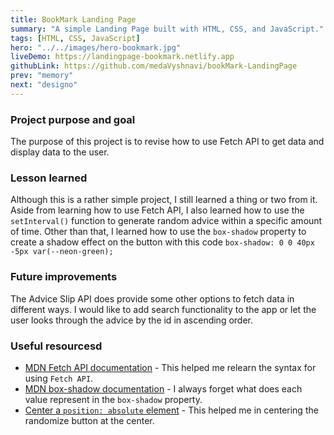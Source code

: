 ```yaml
---
title: BookMark Landing Page
summary: "A simple Landing Page built with HTML, CSS, and JavaScript."
tags: [HTML, CSS, JavaScript]
hero: "../../images/hero-bookmark.jpg"
liveDemo: https://landingpage-bookmark.netlify.app
githubLink: https://github.com/medaVyshnavi/bookMark-LandingPage
prev: "memory"
next: "designo"
---
```


### Project purpose and goal

The purpose of this project is to revise how to use Fetch API to get data and display data to the user.

### Lesson learned

Although this is a rather simple project, I still learned a thing or two from it. Aside from learning how to use Fetch API, I also learned how to use the `setInterval()` function to generate random advice within a specific amount of time. Other than that, I learned how to use the `box-shadow` property to create a shadow effect on the button with this code `box-shadow: 0 0 40px -5px var(--neon-green);`

### Future improvements

The Advice Slip API does provide some other options to fetch data in different ways. I would like to add search functionality to the app or let the user looks through the advice by the id in ascending order.

### Useful resourcesd

- [MDN Fetch API documentation](https://developer.mozilla.org/en-US/docs/Web/API/Fetch_API/Using_Fetch) - This helped me relearn the syntax for using `Fetch API`.
- [MDN box-shadow documentation](https://developer.mozilla.org/en-US/docs/Web/CSS/box-shadow) - I always forget what does each value represent in the `box-shadow` property.
- [Center a `position: absolute` element](https://stackoverflow.com/questions/8508275/how-to-center-a-position-absolute-element) - This helped me in centering the randomize button at the center.
